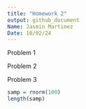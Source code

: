 ```yaml
---
title: "Homework 2"
output: github_document
Name: Jasmin Martinez
Date: 10/02/24
---
```

Problem 1

Problem 2

Problem 3


```r
samp = rnorm(100)
length(samp)
```

